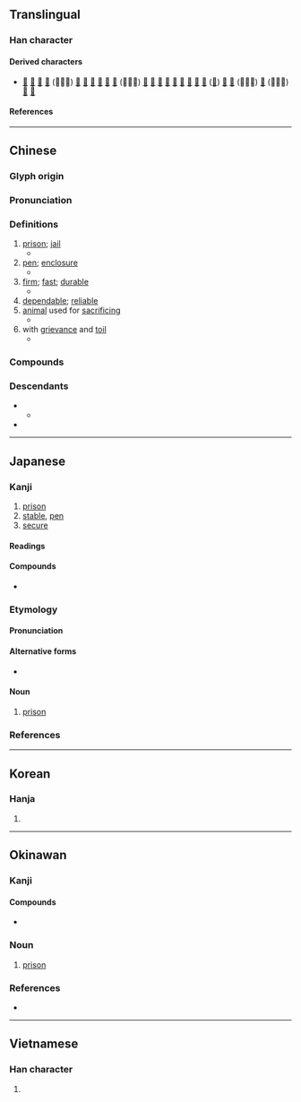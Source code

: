 {{character info}}
==Translingual==

===Han character===
{{Han char|rn=93|rad=牛|as=03|sn=7|four=30502|canj=JHQ|ids=⿱宀牛}}

====Derived characters====
* [[𠈭]] [[哰]] [[𢚄]] [[𫰴]] (⿰女牢) [[㟉]] [[𤉍]] [[浶]] [[𢭂]] [[𣒲]] [[𭷡]] (⿰牜牢) [[𣇟]] [[𥒪]] [[𦰤]] [[𥭲]] [[𦕵]] [[䜮]] [[𨦭]] [[𨌚]] [[𪁔]] ([[𩧷]]) [[𤚧]] [[𫳵]] (⿰牢何) [[𬁖]] (⿰星牢) [[𣋀]] [[𡫡]]

====References====
{{Han ref|kx=0698.010|dkj=14031|dj=1110.020|hdz=31802.060|uh=7262}}

----

==Chinese==
{{zh-forms}}

===Glyph origin===
{{Han etym}}
{{Han compound|宀|牛|ls=ic|t1=pen; animal yard|t2=cow}}

===Pronunciation===
{{zh-pron
|m=láo
|ma=y
|m-s=nao2
|c=lou4
|c-t=
|g=
|j=lau1
|h=pfs=
|mb=
|md=lò̤
|mn=xm,zz:lâu/tiâu/qz:láu/lô/qz:lô͘
|mn_note=lâu - vernacular; tiâu/láu - vernacular (俗); lô/lô͘ - literary
|mn-t=lo5
|w=3lau
|x=lau2
|mc=y
|oc=y
|cat=n,a
}}

===Definitions===
{{zh-hanzi}}

# [[prison]]; [[jail]]
#* {{zh-x|監牢|prison}}
# [[pen]]; [[enclosure]]
#* {{zh-x|亡.羊.補.牢，猶 未 遲 也。|Repairing a sheep '''pen''' only after a sheep is lost is not considered tardy.}}
# [[firm]]; [[fast]]; [[durable]]
#* {{zh-x|牢固|firm; durable}}
# [[dependable]]; [[reliable]]
# [[animal]] used for [[sacrificing]]
#* {{zh-x|太牢|[[animal]] used for [[sacrificing]]}}
# with [[grievance]] and [[toil]]
#* {{zh-x|牢騷|to be discontented}}

===Compounds===
{{zh-der|劫牢|南牢|坐牢|少牢|中牢|久慣牢成|命不牢|大發牢騷|女牢|地牢|夜役軍牢|不牢|太牢|囚牢|套牢|大牢|天牢|堅牢|亡羊補牢|牢醴|牢靠|發牢騷|牢子|打鳳牢龍|牢騷|提牢|牢不可拔|牢眼|牢成|牢頭禁子|牢不可破|牛驥共牢|拖牢洞|牢固|把牢|皋牢|提牢官|當牢節級|牢房|畫地為牢|監牢|押牢|持牢|死囚牢|牢騷滿腹|牢飯|牢頭|牢角底|牢落|牢籠計|牢籠|牢盆|牢牢|牢成久慣|牢定|牢城|牢九|牢穩|滿腹牢騷|滿肚牢騷|牢愁|牢獄之災|牢獄|牢記|抓牢|牢拴|軍牢快手|虎牢關|蒲牢|軍牢|餼牢|顧犬補牢}}

===Descendants===
* {{desc|bor=1|mnc|ᠯᠣᠣ}}
** {{desc|bor=1|tuw-sol|lō}}
* {{desc|bor=1|za|lauz}}

{{zh-cat|Intermediate}}

----

==Japanese==

===Kanji===
{{ja-kanji|rs=牛03}}

# [[prison]]
# [[stable]], [[pen]]
# [[secure]]

====Readings====
{{ja-readings
|goon=ろう<らう
|kanon=ろう<らう
|kun=ひとや-, かた-い
}}

====Compounds====
{{der-top3|Compounds}}
* {{ja-r|牢屋|ろうや}}
{{der-bottom}}

===Etymology===
{{ja-kanjitab|ろう|yomi=o}}

====Pronunciation====
{{ja-pron|yomi=o|ろう|acc=1|acc_ref=DJR,NHK}}

====Alternative forms====
* {{ja-l|籠}}

====Noun====
{{ja-noun|ろう|hhira=らう}}

# [[prison]]
#: {{syn|ja|監獄|牢屋|tr1=かんごく|tr2=ろうや}}

===References===
<references/>

{{C|ja|Buildings|Prison|sort=ろう}}

----

==Korean==

===Hanja===
{{ko-hanja|hangeul=[[뢰]], [[뇌]], [[로]], [[노]]|eumhun=|rv=roe, noe, ro, no|mr=roe, noe, ro, no|y=loy, noy, lo, no}}

# {{rfdef|ko|sort=牛03}}

----

==Okinawan==

===Kanji===
{{head|ryu|Han character|hiragana|るー|romaji|rū}}

====Compounds====
* {{l|ryu|牢屋|tr=るーや, rūya|t=prison}}

===Noun===
{{head|ryu|noun|hiragana|るー|romaji|rū|sort=るう}}

# [[prison]]
#: {{syn|ryu|監獄|牢屋|tr1=かんぐく, kanguku|tr2=るーや, rūya}}

===References===
* {{R:Okinawago Jiten}}

{{C|ryu|Buildings|Prison|sort=るう}}

----

==Vietnamese==

===Han character===
{{vi-readings|rs=牛03|reading=[[lao]], [[lào]], [[sao]], [[sau]]}}

# {{rfdef|vi|sort=牛03}}

{{cln|vi|Han tu}}